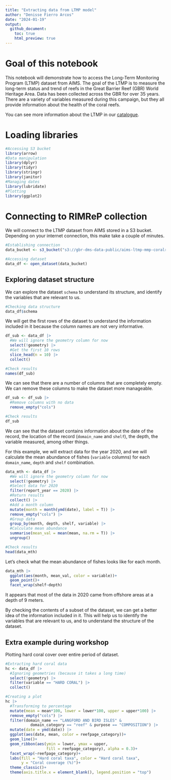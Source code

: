 ```yaml
---
title: "Extracting data from LTMP model"
author: "Denisse Fierro Arcos"
date: "2024-01-19"
output: 
  github_document:
    toc: true
    html_preview: true
---
```


# Goal of this notebook

This notebook will demonstrate how to access the Long-Term Monitoring Program (LTMP) dataset from AIMS. The goal of the LTMP is to measure the long-term status and trend of reefs in the Great Barrier Reef (GBR) World Heritage Area. Data has been collected across the GBR for over 35 years. There are a variety of variables measured during this campaign, but they all provide information about the health of the coral reefs.  
  
You can see more information about the LTMP in our [catalogue](https://stac.reefdata.io/browser/collections/aims-ltmp-mmp-coralreef/items/aims-ltmp-mmp-coralreef-model).  

  
# Loading libraries

```r
#Accessing S3 bucket
library(arrow)
#Data manipulation
library(dplyr)
library(tidyr)
library(stringr)
library(janitor)
#Managing dates
library(lubridate)
#Plotting
library(ggplot2)
```

# Connecting to RIMReP collection
We will connect to the LTMP dataset from AIMS stored in a S3 bucket. Depending on your internet connection, this make take a couple of minutes.  
  
```r
#Establishing connection
data_bucket <- s3_bucket("s3://gbr-dms-data-public/aims-ltmp-mmp-coralreef-model/data.parquet")

#Accessing dataset
data_df <- open_dataset(data_bucket)
```
  
## Exploring dataset structure
We can explore the dataset `schema` to understand its structure, and identify the variables that are relevant to us.

```r
#Checking data structure
data_df$schema
```
    
We will get the first rows of the dataset to understand the information included in it because the column names are not very informative.  
  
```r
df_sub <- data_df |> 
  #We will ignore the geometry column for now
  select(!geometry) |> 
  #Get the first 10 rows
  slice_head(n = 10) |> 
  collect()

#Check results
names(df_sub)
```
  
We can see that there are a number of columns that are completely empty. We can remove these columns to make the dataset more manageable.  
  
```r
df_sub <- df_sub |> 
  #Remove columns with no data
  remove_empty("cols")

#Check results
df_sub
```
  
We can see that the dataset contains information about the date of the record, the location of the record (`domain_name` and `shelf`), the depth, the variable measured, among other things.

For this example, we will extract data for the year 2020, and we will calculate the mean abundance of fishes (`variable` columns) for each `domain_name`, `depth` and `shelf` combination.  
  
```r
data_mth <- data_df |> 
  #We will ignore the geometry column for now
  select(!geometry) |> 
  #Select data for 2020
  filter(report_year == 2020) |> 
  #Return results
  collect() |> 
  #Add a month column
  mutate(month = month(ymd(date), label = T)) |>
  remove_empty("cols") |> 
  #Group data
  group_by(month, depth, shelf, variable) |>
  #Calculate mean abundance
  summarise(mean_val = mean(mean, na.rm = T)) |> 
  ungroup()

#Check results
head(data_mth)
```

  
Let's check what the mean abundance of fishes looks like for each month.      
```r
data_mth |> 
  ggplot(aes(month, mean_val, color = variable))+
  geom_point()+
  facet_wrap(shelf~depth)
```
  
It appears that most of the data in 2020 came from offshore areas at a depth of 9 meters.  

By checking the contents of a subset of the dataset, we can get a better idea of the information included in it. This will help us to identify the variables that are relevant to us, and to understand the structure of the dataset.
  
## Extra example during workshop
Plotting hard coral cover over entire period of dataset.
  
```r
#Extracting hard coral data
hc <- data_df |>
  #Ignoring geometries (because it takes a long time)
  select(!geometry) |>
  filter(variable == "HARD CORAL") |> 
  collect()

#Creating a plot
hc |> 
  #Transforming to percentage
  mutate(mean = mean*100, lower = lower*100, upper = upper*100) |> 
  remove_empty("cols") |> 
  filter(domain_name == "LANGFORD AND BIRD ISLES" &
           domain_category == "reef" & purpose == "COMPOSITION") |> 
  mutate(date = ymd(date)) |> 
  ggplot(aes(date, mean, color = reefpage_category))+
  geom_line()+
  geom_ribbon(aes(ymin = lower, ymax = upper, 
                  fill = reefpage_category), alpha = 0.3)+
  facet_wrap(~reefpage_category)+
  labs(fill = "Hard coral taxa", color = "Hard coral taxa",
       y = "Coral coverage (%)")+
  theme_classic()+
  theme(axis.title.x = element_blank(), legend.position = "top")
```
